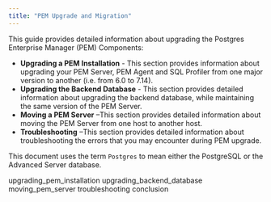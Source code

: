 ```yaml
---
title: "PEM Upgrade and Migration"
---
```


This guide provides detailed information about upgrading the Postgres Enterprise Manager (PEM) Components:

-   **Upgrading a PEM Installation** - This section provides information about upgrading your PEM Server, PEM Agent and SQL Profiler from one major version to another (i.e. from 6.0 to 7.14).
-   **Upgrading the Backend Database** - This section provides detailed information about upgrading the backend database, while maintaining the same version of the PEM Server.
-   **Moving a PEM Server** –This section provides detailed information about moving the PEM Server from one host to another host.
-   **Troubleshooting** –This section provides detailed information about troubleshooting the errors that you may encounter during PEM upgrade.

This document uses the term `Postgres` to mean either the PostgreSQL or the Advanced Server database.

<div class="toctree" maxdepth="4">

upgrading_pem_installation upgrading_backend_database moving_pem_server troubleshooting conclusion

</div>
